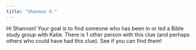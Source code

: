 ```yaml
---
title: "Shannon O."
---
```


Hi Shannon! Your goal is to find someone who has been in or led a Bible study group with Katie. There is 1 other person with this clue (and perhaps others who could have had this clue). See if you can find them!
